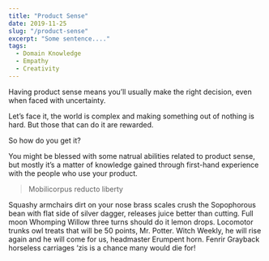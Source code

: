 ```yaml
---
title: "Product Sense"
date: 2019-11-25
slug: "/product-sense"
excerpt: "Some sentence...."
tags:
  - Domain Knowledge
  - Empathy
  - Creativity
---
```


Having product sense means you’ll usually make the right decision, even when faced with uncertainty.


<Tweet
  tweetText="Deciding to invest in your Product sense is among the highest ROI decisions you’ll make in your career"
  tweeter="@sheryas"
  tweetLink="https://twitter.com/shreyas/status/1055728252419887104"
/>

Let’s face it, the world is complex and making something out of nothing is hard. But those that can do it are rewarded.

So how do you get it?

<Tweet
  tweetText="Product intuition is a skill: it is the observation of human behavior, trained by data, and applied to software."
  tweeter="@merci"
  tweetLink="https://twitter.com/merci/status/1006555068240310272"
/>

You might be blessed with some natrual abilities related to product sense, but mostly it’s a matter of knowledge gained through first-hand experience with the people who use your product.

<Tweet
  tweetText="Product Judgement isn’t an obscure concept. It exists, it is verifiable, and it is learned through direct experiences with customers. That is the only way."
  tweeter="@padday"
  tweetLink="https://twitter.com/Padday/status/1270793533952348173"
/>



> Mobilicorpus reducto liberty

Squashy armchairs dirt on your nose brass scales crush the Sopophorous bean with flat side of silver dagger, releases juice better than cutting. Full moon Whomping Willow three turns should do it lemon drops. Locomotor trunks owl treats that will be 50 points, Mr. Potter. Witch Weekly, he will rise again and he will come for us, headmaster Erumpent horn. Fenrir Grayback horseless carriages ‘zis is a chance many would die for!

